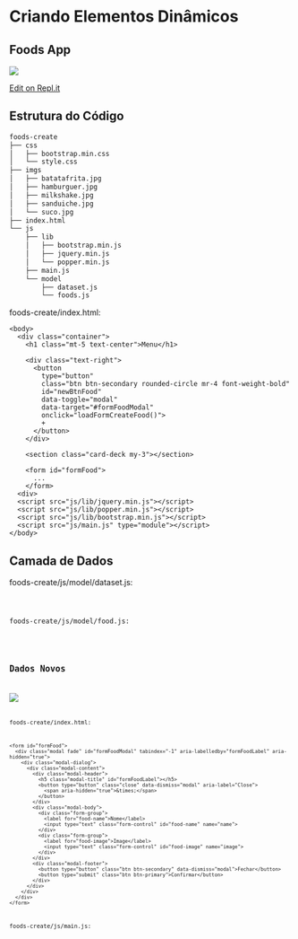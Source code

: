 
# Criando Elementos Dinâmicos

## Foods App

[![](/imgs/classnotes/09/foods-create.gif)](https://foods-create.lucachaves.repl.co/)

[Edit on Repl.it](https://replit.com/@lucachaves/foods-create?v=1)

## Estrutura do Código

```txt
foods-create
├── css
│   ├── bootstrap.min.css
│   └── style.css
├── imgs
│   ├── batatafrita.jpg
│   ├── hamburguer.jpg
│   ├── milkshake.jpg
│   ├── sanduiche.jpg
│   └── suco.jpg
├── index.html
└── js
    ├── lib
    │   ├── bootstrap.min.js
    │   ├── jquery.min.js
    │   └── popper.min.js
    ├── main.js
    └── model
        ├── dataset.js
        └── foods.js
```

foods-create/index.html:

```markup
<body>
  <div class="container">
    <h1 class="mt-5 text-center">Menu</h1>

    <div class="text-right">
      <button
        type="button"
        class="btn btn-secondary rounded-circle mr-4 font-weight-bold"
        id="newBtnFood"
        data-toggle="modal"
        data-target="#formFoodModal"
        onclick="loadFormCreateFood()">
        +
      </button>
    </div>

    <section class="card-deck my-3"></section>

    <form id="formFood">
      ...
    </form>
  <div>
  <script src="js/lib/jquery.min.js"></script>
  <script src="js/lib/popper.min.js"></script>
  <script src="js/lib/bootstrap.min.js"></script>
  <script src="js/main.js" type="module"></script>
</body>
```

## Camada de Dados

foods-create/js/model/dataset.js:

<Code src="/codes//foods-create/js/model/dataset.js" lang="js" />

foods-create/js/model/food.js:

<Code src="/codes//foods-create/js/model/foods.js" lang="js" />

## Dados Novos

![](/imgs/classnotes/09/foods-create-form.png)

foods-create/index.html:

```markup
<form id="formFood">
  <div class="modal fade" id="formFoodModal" tabindex="-1" aria-labelledby="formFoodLabel" aria-hidden="true">
    <div class="modal-dialog">
      <div class="modal-content">
        <div class="modal-header">
          <h5 class="modal-title" id="formFoodLabel"></h5>
          <button type="button" class="close" data-dismiss="modal" aria-label="Close">
            <span aria-hidden="true">&times;</span>
          </button>
        </div>
        <div class="modal-body">
          <div class="form-group">
            <label for="food-name">Nome</label>
            <input type="text" class="form-control" id="food-name" name="name">
          </div>
          <div class="form-group">
            <label for="food-image">Image</label>
            <input type="text" class="form-control" id="food-image" name="image">
          </div>
        </div>
        <div class="modal-footer">
          <button type="button" class="btn btn-secondary" data-dismiss="modal">Fechar</button>
          <button type="submit" class="btn btn-primary">Confirmar</button>
        </div>
      </div>
    </div>
  </div>
</form>
```

foods-create/js/main.js:

<Code src="/codes//foods-create/js/main.js" lang="js" />
